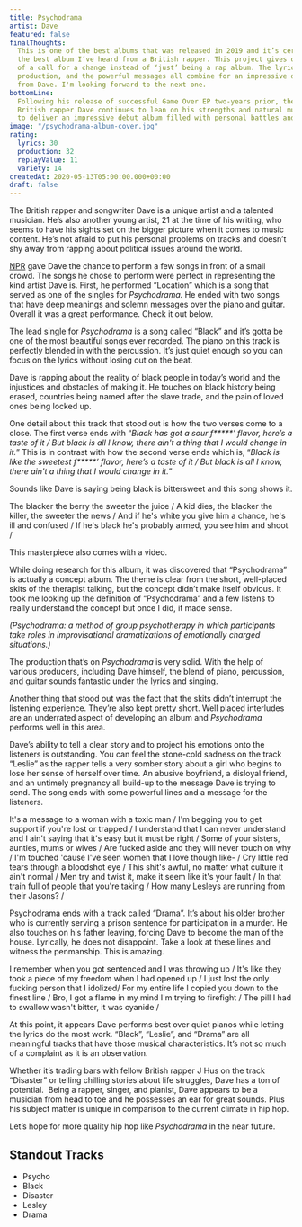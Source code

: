 ```yaml
---
title: Psychodrama
artist: Dave
featured: false
finalThoughts:
  This is one of the best albums that was released in 2019 and it’s certainly
  the best album I’ve heard from a British rapper. This project gives off the vibe
  of a call for a change instead of ‘just’ being a rap album. The lyricism, the graceful
  production, and the powerful messages all combine for an impressive debut album
  from Dave. I'm looking forward to the next one.
bottomLine:
  Following his release of successful Game Over EP two-years prior, the
  British rapper Dave continues to lean on his strengths and natural music ability
  to deliver an impressive debut album filled with personal battles and struggles.
image: "/psychodrama-album-cover.jpg"
rating:
  lyrics: 30
  production: 32
  replayValue: 11
  variety: 14
createdAt: 2020-05-13T05:00:00.000+00:00
draft: false
---
```


The British rapper and songwriter Dave is a unique artist and a talented musician. He’s also another young artist, 21 at the time of his writing, who seems to have his sights set on the bigger picture when it comes to music content. He’s not afraid to put his personal problems on tracks and doesn’t shy away from rapping about political issues around the world.

[NPR](https://www.youtube.com/channel/UC4eYXhJI4-7wSWc8UNRwD4A) gave Dave the chance to perform a few songs in front of a small crowd. The songs he chose to perform were perfect in representing the kind artist Dave is. First, he performed “Location” which is a song that served as one of the singles for _Psychodrama._ He ended with two songs that have deep meanings and solemn messages over the piano and guitar. Overall it was a great performance. Check it out below.

<VideoEmbed src="https://www.youtube.com/embed/s_TgmrNNHXA" />

The lead single for _Psychodrama_ is a song called “Black” and it’s gotta be one of the most beautiful songs ever recorded. The piano on this track is perfectly blended in with the percussion. It’s just quiet enough so you can focus on the lyrics without losing out on the beat.

Dave is rapping about the reality of black people in today’s world and the injustices and obstacles of making it. He touches on black history being erased, countries being named after the slave trade, and the pain of loved ones being locked up.

One detail about this track that stood out is how the two verses come to a close. The first verse ends with “_Black has got a sour f**\***’ flavor, here’s a taste of it / But black is all I know, there ain't a thing that I would change in it._” This is in contrast with how the second verse ends which is, “_Black is like the sweetest f**\***’ flavor, here’s a taste of it / But black is all I know, there ain't a thing that I would change in it._”

Sounds like Dave is saying being black is bittersweet and this song shows it.

<Quote song="Black">
  The blacker the berry the sweeter the juice / A kid dies, the blacker the
  killer, the sweeter the news / And if he's white you give him a chance, he's
  ill and confused / If he's black he's probably armed, you see him and shoot /
</Quote>

This masterpiece also comes with a video.

<VideoEmbed src="https://www.youtube.com/embed/pDUPSNdmFew" />

While doing research for this album, it was discovered that “Psychodrama” is actually a concept album. The theme is clear from the short, well-placed skits of the therapist talking, but the concept didn’t make itself obvious. It took me looking up the definition of “Psychodrama” and a few listens to really understand the concept but once I did, it made sense.

_(Psychodrama: a method of group psychotherapy in which participants take roles in improvisational dramatizations of emotionally charged situations.)_

The production that’s on _Psychodrama_ is very solid. With the help of various producers, including Dave himself, the blend of piano, percussion, and guitar sounds fantastic under the lyrics and singing.

Another thing that stood out was the fact that the skits didn’t interrupt the listening experience. They’re also kept pretty short. Well placed interludes are an underrated aspect of developing an album and _Psychodrama_ performs well in this area.

Dave’s ability to tell a clear story and to project his emotions onto the listeners is outstanding. You can feel the stone-cold sadness on the track “Leslie” as the rapper tells a very somber story about a girl who begins to lose her sense of herself over time. An abusive boyfriend, a disloyal friend, and an untimely pregnancy all build-up to the message Dave is trying to send. The song ends with some powerful lines and a message for the listeners.

<Quote song="Leslie">
  It's a message to a woman with a toxic man / I'm begging you to get support if
  you're lost or trapped / I understand that I can never understand and I ain't
  saying that it's easy but it must be right / Some of your sisters, aunties,
  mums or wives / Are fucked aside and they will never touch on why / I'm
  touched 'cause I've seen women that I love though like- / Cry little red tears
  through a bloodshot eye / This shit's awful, no matter what culture it ain't
  normal / Men try and twist it, make it seem like it's your fault / In that
  train full of people that you're taking / How many Lesleys are running from
  their Jasons? /
</Quote>

Psychodrama ends with a track called “Drama”. It’s about his older brother who is currently serving a prison sentence for participation in a murder. He also touches on his father leaving, forcing Dave to become the man of the house. Lyrically, he does not disappoint. Take a look at these lines and witness the penmanship. This is amazing.

<Quote song="Drama">
  I remember when you got sentenced and I was throwing up / It's like they took
  a piece of my freedom when I had opened up / I just lost the only fucking
  person that I idolized/ For my entire life I copied you down to the finest
  line / Bro, I got a flame in my mind I'm trying to firefight / The pill I had
  to swallow wasn't bitter, it was cyanide /
</Quote>

At this point, it appears Dave performs best over quiet pianos while letting the lyrics do the most work. “Black”, “Leslie”, and “Drama” are all meaningful tracks that have those musical characteristics. It’s not so much of a complaint as it is an observation.

Whether it’s trading bars with fellow British rapper J Hus on the track “Disaster” or telling chilling stories about life struggles, Dave has a ton of potential.  Being a rapper, singer, and pianist, Dave appears to be a musician from head to toe and he possesses an ear for great sounds. Plus his subject matter is unique in comparison to the current climate in hip hop.

Let’s hope for more quality hip hop like _Psychodrama_ in the near future.

## Standout Tracks

- Psycho
- Black
- Disaster
- Lesley
- Drama
